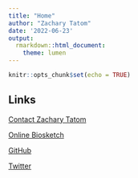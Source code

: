 ```yaml
---
title: "Home"
author: "Zachary Tatom"
date: '2022-06-23'
output:
  rmarkdown::html_document:
    theme: lumen
---
```


```r
knitr::opts_chunk$set(echo = TRUE)
```

## Links

[Contact Zachary Tatom](mailto:tatomz@vcu.edu)

[Online Biosketch](http://zachary-tatom.github.io/biosketch.html)

[GitHub](https://github.com/zacharytatom)

[Twitter](https://twitter.com/zachary_tatom)